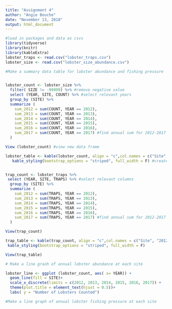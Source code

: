 ```yaml
---
title: "Assignment 4"
author: "Angie Bouche"
date: "November 13, 2018"
output: html_document
---
```


```r

#load in packages and data as csvs
library(tidyverse)
library(knitr)
library(kableExtra)
lobster_traps <- read.csv("lobster_traps.csv")
lobster_size <- read.csv("lobster_size_abundance.csv")


```



```r
#Make a summary data table for lobster abundance and fishing pressure


lobster_count <- lobster_size %>% 
  filter( SIZE != -99999) %>% #remove negative value
  select (YEAR, SITE, COUNT) %>% #select relevant years
  group_by (SITE) %>% 
  summarize (
    sum_2012 = sum(COUNT, YEAR == 2012),
    sum_2013 = sum(COUNT, YEAR == 2013),
    sum_2014 = sum(COUNT, YEAR == 2014),
    sum_2015 = sum(COUNT, YEAR == 2015),
    sum_2016 = sum(COUNT, YEAR == 2016),
    sum_2017 = sum(COUNT, YEAR == 2017) #find annual sum for 2012-2017
  )

View (lobster_count) #view new data frame

lobster_table <- kable(lobster_count, align = "c",col.names = c("Site", "2012", "2013", "2014", "2015", "2016", "2017")) %>% 
   kable_styling(bootstrap_options = "striped", full_width = F) #create summary table


trap_count <- lobster_traps %>% 
 select (YEAR, SITE, TRAPS) %>% #select relevant columns
  group_by (SITE) %>% 
  summarize (
    sum_2012 = sum(TRAPS, YEAR == 2012),
    sum_2013 = sum(TRAPS, YEAR == 2013),
    sum_2014 = sum(TRAPS, YEAR == 2014),
    sum_2015 = sum(TRAPS, YEAR == 2015),
    sum_2016 = sum(TRAPS, YEAR == 2016),
    sum_2017 = sum(TRAPS, YEAR == 2017) #find annual sum for 2012-2017
  ) 

View(trap_count)

trap_table <- kable(trap_count, align = "c",col.names = c("Site", "2012", "2013", "2014", "2015", "2016", "2017")) %>% 
 kable_styling(bootstrap_options = "striped", full_width = F)

View(trap_table)


```



```r
# Make a line graoh of annual lobster abundance at each site

lobster_line <- ggplot (lobster_count, aes( x= YEAR)) +
  geom_line(fill = SITE)+
  scale_x_discrete(limits = c(2012, 2013, 2014, 2015, 2016, 2017)) +
  theme(plot.title = element_text(hjust = 0.5))+
  labs( y = "Number of Lobsters Counted")

```


```r
#Make a line graph of annual lobster fishing pressure at each site


```

